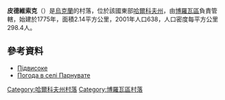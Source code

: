 {{coord|49|23|32|N|37|26|44|E|scale:100000_region:UA|display=title}}

'''皮德維索克'''（{{lang-uk|Підвисоке}}）是[[烏克蘭|烏克蘭]]的村落，位於該國東部[[哈爾科夫州|哈爾科夫州]]，由[[博羅瓦區|博羅瓦區]]負責管轄，始建於1775年，面積2.14平方公里，2001年人口638，人口密度每平方公里298.4人。

==參考資料==
*[http://gska2.rada.gov.ua/pls/z7502/A005?rdat1=09.01.2009&rf7571=32485 Підвисоке]{{Dead link|date=2018年6月 |bot=InternetArchiveBot |fix-attempted=no }}
* [http://weather.in.ua/ua/har'kovskaja/19627 Погода в селі Парнувате]{{Wayback|url=http://weather.in.ua/ua/har%27kovskaja/19627 |date=20160323025303 }}

{{DEFAULTSORT:Підвисоке}}
[[Category:哈爾科夫州村落|Category:哈爾科夫州村落]]
[[Category:博羅瓦區村落|Category:博羅瓦區村落]]


{{Kharkiv-geo-stub}}